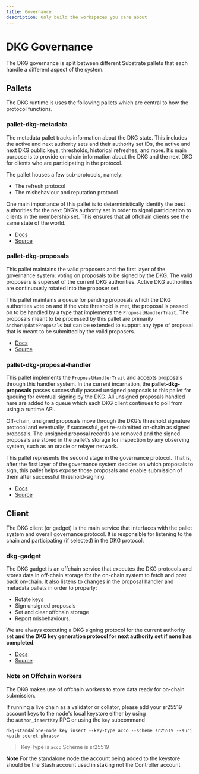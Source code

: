 ```yaml
---
title: Governance
description: Only build the workspaces you care about
---
```


# DKG Governance

The DKG governance is split between different Substrate pallets that each handle a different aspect of the system.

## Pallets

The DKG runtime is uses the following pallets which are central to how the protocol functions.

### pallet-dkg-metadata

The metadata pallet tracks information about the DKG state. This includes the active and next authority
sets and their authority set IDs, the active and next DKG public keys, thresholds, historical refreshes,
and more. It’s main purpose is to provide on-chain information about the DKG and the next DKG for clients
who are participating in the protocol.

The pallet houses a few sub-protocols, namely:

- The refresh protocol
- The misbehaviour and reputation protocol

One main importance of this pallet is to deterministically identify the best authorities for the next
DKG’s authority set in order to signal participation to clients in the membership set. This ensures that
all offchain clients see the same state of the world.

- [Docs](https://webb-tools.github.io/dkg-substrate/pallet_dkg_metadata/index.html)
- [Source](https://github.com/webb-tools/dkg-substrate/tree/master/pallets/dkg-metadata)

### pallet-dkg-proposals

This pallet maintains the valid proposers and the first layer of the governance system: voting on proposals
to be signed by the DKG. The valid proposers is superset of the current DKG authorities. Active DKG
authorities are continuously rotated into the proposer set.

This pallet maintains a queue for pending proposals which the DKG authorities vote on and if the vote threshold
is met, the proposal is passed on to be handled by a type that implements the `ProposalHandlerTrait`. The
proposals meant to be processed by this pallet are primarily `AnchorUpdateProposals` but can be extended to
support any type of proposal that is meant to be submitted by the valid proposers.

- [Docs](https://webb-tools.github.io/dkg-substrate/pallet_dkg_proposals/index.html)
- [Source](https://github.com/webb-tools/dkg-substrate/tree/master/pallets/dkg-proposals)

### pallet-dkg-proposal-handler

This pallet implements the `ProposalHandlerTrait` and accepts proposals through this handler system. In the
current incarnation, the **pallet-dkg-proposals** passes successfully passed unsigned proposals to this pallet
for queuing for eventual signing by the DKG. All unsigned proposals handled here are added to a queue which each
DKG client continues to poll from using a runtime API.

Off-chain, unsigned proposals move through the DKG’s threshold signature protocol and eventually, if successful,
get re-submitted on-chain as signed proposals. The unsigned proposal records are removed and the signed proposals
are stored in the pallet’s storage for inspection by any observing system, such as an oracle or relayer network.

This pallet represents the second stage in the governance protocol. That is, after the first layer of the governance
system decides on which proposals to sign, this pallet helps expose those proposals and enable submission of them
after successful threshold-signing.

- [Docs](https://webb-tools.github.io/dkg-substrate/pallet_dkg_proposal_handler/index.html)
- [Source](https://github.com/webb-tools/dkg-substrate/tree/master/pallets/dkg-proposal-handler)

## Client

The DKG client (or gadget) is the main service that interfaces with the pallet system and overall governance protocol.
It is responsible for listening to the chain and participating (if selected) in the DKG protocol.

### dkg-gadget

The DKG gadget is an offchain service that executes the DKG protocols and stores data in off-chain storage for the
on-chain system to fetch and post back on-chain. It also listens to changes in the proposal handler and metadata
pallets in order to properly:

- Rotate keys
- Sign unsigned proposals
- Set and clear offchain storage
- Report misbehaviours.

We are always executing a DKG signing protocol for the current authority set **and the DKG key generation protocol
for next authority set if none has completed**.

- [Docs](https://webb-tools.github.io/dkg-substrate/dkg_gadget/index.html)
- [Source](https://github.com/webb-tools/dkg-substrate/tree/master/dkg-gadget)

### **Note on Offchain workers**

The DKG makes use of offchain workers to store data ready for on-chain submission.

If running a live chain as a validator or collator, please add your sr25519 account keys to the node's local keystore
either by using the `author_insertKey` RPC or using the `key` subcommand

```
dkg-standalone-node key insert --key-type acco --scheme sr25519 --suri <path-secret-phrase>
```

> Key Type is `acco` Scheme is sr25519

**Note** For the standalone node the account being added to the keystore should be the Stash account used in staking
not the Controller account
